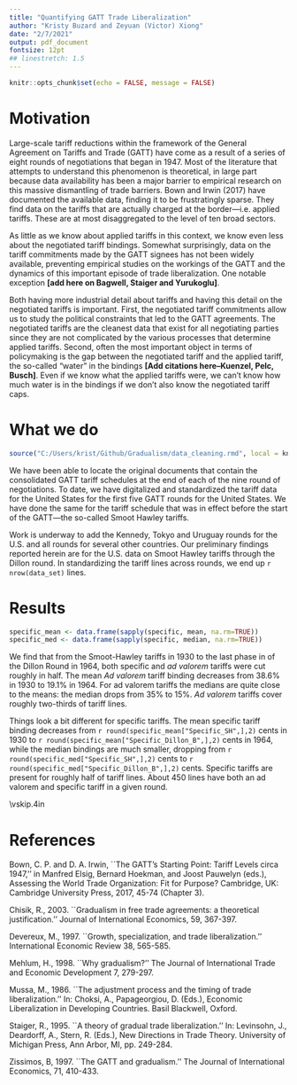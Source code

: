 ```yaml
---
title: "Quantifying GATT Trade Liberalization"
author: "Kristy Buzard and Zeyuan (Victor) Xiong"
date: "2/7/2021"
output: pdf_document
fontsize: 12pt
## linestretch: 1.5
---
```


```r
knitr::opts_chunk$set(echo = FALSE, message = FALSE)
```


# Motivation
Large-scale tariff reductions within the framework of the General Agreement on Tariffs and Trade (GATT) have come as a result of a series of eight rounds of negotiations that began in 1947. Most of the literature that attempts to understand this phenomenon is theoretical,\footnote{See, for instance, the literature that seeks to explain the gradual nature of this liberalization, e.g. Devereaux (1997) and  Chisik (2003) who focus on exporters; Mussa (1986), Staiger (1995) or Mehlum (1998) on the import-competing story; or Zissimos (2007) on the role of the `withdrawal of equivalent concessions' rule.} in large part because data availability has been a major barrier to empirical research on this massive dismantling of trade barriers. Bown and Irwin (2017) have documented the available data, finding it to be frustratingly sparse. They find data on the tariffs that are actually charged at the border---i.e. applied tariffs. These are at most disaggregated to the level of ten broad sectors. 

As little as we know about applied tariffs in this context, we know even less about the negotiated tariff bindings. Somewhat surprisingly, data on the tariff commitments made by the GATT signees has not been widely available, preventing empirical studies on the workings of the GATT and the dynamics of this important episode of trade liberalization. One notable exception **[add here on Bagwell, Staiger and Yurukoglu]**.

Both having more industrial detail about tariffs and having this detail on the negotiated tariffs is important. First, the negotiated tariff commitments allow us to study the political constraints that led to the GATT agreements. The negotiated tariffs are the cleanest data that exist for all negotiating parties since they are not complicated by the various processes that determine applied tariffs. Second, often the most important object in terms of policymaking is the gap between the negotiated tariff and the applied tariff, the so-called “water” in the bindings **[Add citations here--Kuenzel, Pelc, Busch]**. Even if we know what the applied tariffs were, we can’t know how much water is in the bindings if we don’t also know the negotiated tariff caps.

# What we do
```r
source("C:/Users/krist/Github/Gradualism/data_cleaning.rmd", local = knitr::knit_global())
```

We have been able to locate the original documents that contain the consolidated GATT tariff schedules at the end of each of the nine round of negotiations.\footnote{**Some of these were digital copies, and some we could find only in hard copy.**} To date, we have digitalized and standardized the tariff data for the United States for the first five GATT rounds for the United States. We have done the same for the tariff schedule that was in effect before the start of the GATT---the so-called Smoot Hawley tariffs.

Work is underway to add the Kennedy, Tokyo and Uruguay rounds for the U.S. and all rounds for several other countries. Our preliminary findings reported herein are for the U.S. data on Smoot Hawley tariffs through the Dillon round. In standardizing the tariff lines across rounds, we end up `r nrow(data_set)` lines.

# Results

```r
specific_mean <- data.frame(sapply(specific, mean, na.rm=TRUE))
specific_med <- data.frame(sapply(specific, median, na.rm=TRUE))

```

We find that from the Smoot-Hawley tariffs in 1930 to the last phase in of the Dillon Round in 1964, both specific and *ad valorem* tariffs were cut roughly in half. The mean *Ad valorem* tariff binding decreases from 38.6% in 1930 to 19.1% in 1964. For ad valorem tariffs the medians are quite close to the means: the median drops from 35% to 15%. *Ad valorem* tariffs cover roughly two-thirds of tariff lines.

Things look a bit different for specific tariffs. The mean specific tariff binding decreases from `r round(specific_mean["Specific_SH",],2)` cents in 1930 to `r round(specific_mean["Specific_Dillon_B",],2)` cents in 1964, while the median bindings are much smaller, dropping from `r round(specific_med["Specific_SH",],2)` cents to `r round(specific_med["Specific_Dillon_B",],2)` cents. Specific tariffs are present for roughly half of tariff lines. About 450 lines have both an ad valorem and specific tariff in a given round.

\vskip.4in
\begin{enumerate}
	\item[2.] Which products/industries suffer from large tariff cuts and which industries/products continue to receive protection?
	\item[3.] Were tariffs cut gradually across the board, or was there variation in the speed with which tariffs were cut across products? If there is variation, can we find an explanation for that variation?
	\item[4.] Which types of products had ad-valorem versus specific tariffs, and how did this change over time? What role did the presence of specific tariffs, combined with inflation, have in reducing the total level of tariff protection?
\end{enumerate}



# References

Bown, C. P. and D. A. Irwin, ``The GATT's Starting Point: Tariff Levels circa 1947,'' in Manfred Elsig, Bernard Hoekman, and Joost Pauwelyn (eds.), Assessing the World Trade Organization: Fit for Purpose? Cambridge, UK: Cambridge University Press, 2017, 45-74 (Chapter 3).

Chisik, R., 2003. ``Gradualism in free trade agreements: a theoretical justification.'' Journal of International Economics, 59, 367-397.

Devereux, M., 1997. ``Growth, specialization, and trade liberalization.'' International Economic Review
38, 565-585.

Mehlum, H., 1998. ``Why gradualism?'' The Journal of International Trade and Economic Development 7, 279-297.

Mussa, M., 1986. ``The adjustment process and the timing of trade liberalization.'' In: Choksi, A., Papageorgiou, D. (Eds.), Economic Liberalization in Developing Countries. Basil Blackwell, Oxford.

Staiger, R., 1995. ``A theory of gradual trade liberalization.'' In: Levinsohn, J., Deardorff, A., Stern, R. (Eds.), New Directions in Trade Theory. University of Michigan Press, Ann Arbor, MI, pp. 249-284.

Zissimos, B, 1997. ``The GATT and gradualism.'' The Journal of International Economics, 71, 410-433.